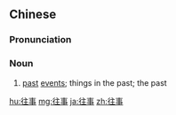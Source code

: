 ==Chinese==
{{zh-forms}}

===Pronunciation===
{{zh-pron
|m=wǎngshì
|c=wong5 si6
|mn=qz:óng-sīr/tw,xm,zz:óng-sū
|cat=n
}}

===Noun===
{{zh-noun}}

# [[past]] [[event]]s; things in the past; the past

{{zh-cat|Advanced}}

[[hu:往事]]
[[mg:往事]]
[[ja:往事]]
[[zh:往事]]
